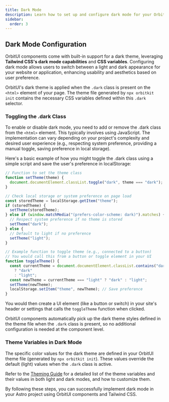 ```yaml
---
title: Dark Mode
description: Learn how to set up and configure dark mode for your OrbitUI components.
sidebar:
  order: 3
---
```


## Dark Mode Configuration

OrbitUI components come with built-in support for a dark theme, leveraging **Tailwind CSS's dark mode capabilities** and **CSS variables**. Configuring dark mode allows users to switch between a light and dark appearance for your website or application, enhancing usability and aesthetics based on user preference.

OrbitUI's dark theme is applied when the `.dark` class is present on the `<html>` element of your page. The theme file generated by `npx orbitkit init` contains the necessary CSS variables defined within this `.dark` selector.

### Toggling the .dark Class

To enable or disable dark mode, you need to add or remove the .dark class from the `<html>` element. This typically involves using JavaScript. The implementation can vary depending on your project's complexity and desired user experience (e.g., respecting system preference, providing a manual toggle, saving preference in local storage).

Here's a basic example of how you might toggle the .dark class using a simple script and save the user's preference in localStorage:

```js
// Function to set the theme class
function setTheme(theme) {
  document.documentElement.classList.toggle("dark", theme === "dark");
}

// Check local storage or system preference on page load
const storedTheme = localStorage.getItem("theme");
if (storedTheme) {
  setTheme(storedTheme);
} else if (window.matchMedia("(prefers-color-scheme: dark)").matches) {
  // Respect system preference if no theme is stored
  setTheme("dark");
} else {
  // Default to light if no preference
  setTheme("light");
}

// Example function to toggle theme (e.g., connected to a button)
// You would call this from a button or toggle element in your UI
function toggleTheme() {
  const currentTheme = document.documentElement.classList.contains("dark")
    ? "dark"
    : "light";
  const newTheme = currentTheme === "light" ? "dark" : "light";
  setTheme(newTheme);
  localStorage.setItem("theme", newTheme); // Save preference
}
```

You would then create a UI element (like a button or switch) in your site's header or settings that calls the `toggleTheme` function when clicked.

OrbitUI components automatically pick up the dark theme styles defined in the theme file when the `.dark` class is present, so no additional configuration is needed at the component level.

### Theme Variables in Dark Mode

The specific color values for the dark theme are defined in your OrbitUI theme file (generated by `npx orbitkit init`). These values override the default (light) values when the `.dark` class is active.

Refer to the [Theming Guide](/guides/theming#theme-variables) for a detailed list of the theme variables and their values in both light and dark modes, and how to customize them.

By following these steps, you can successfully implement dark mode in your Astro project using OrbitUI components and Tailwind CSS.
